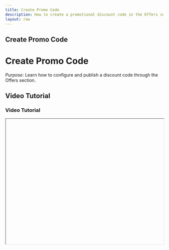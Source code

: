 ```yaml
---
title: Create Promo Code
description: How to create a promotional discount code in the Offers section.
layout: raw
---
```



<div className="mdx-content">

## Create Promo Code

<h1 className="text-3xl font-bold text-gray-900 mb-4">Create Promo Code</h1>  

*Purpose*: Learn how to configure and publish a discount code through the Offers section.

## Video Tutorial

<h3 className="text-xl font-medium text-gray-800 mb-2">Video Tutorial</h3>

<iframe
  width="100%"
  height="400"
  title="Create Promo Code Tutorial"
  allowFullScreen
  className="rounded-lg"
/>

---

## Steps:

<h2 className="text-2xl font-semibold text-gray-800 mt-8 mb-4">Step-by-step Instructions</h2>

❶ **Navigate to the Offers section**  
Click on **Offers** in the sidebar.

❷ **Click the Promo Code tab**  
Inside Offers, click the **Promo Code** tab.

❸ **Click Add Promo Code**  
Hit the **Add Promo Code** button at the top-right of the screen.

❹ **Fill in the Promo Code details**  
A panel form will open. Complete the fields:
- **Name**, **Description**, and **Discount Code**
- **Start Date**, **End Date**, and **Active Days**

❺ **Select Services**  
Click **Next** to choose the **Services** the promo code applies to.

❻ **Define Value and Limits**  
Click **Next** again to configure:
- **Value Type** (Percentage or Amount)
- **Value**
- **Limitations** like:
  - One use per client
  - Total number of uses
  - Minimum purchase amount
  - Off-peak availability

❼ **Configure Booking Options**  
Click **Next** to choose where the code applies: **Online**, **Walk-in**, or both.

❽ **Assign Venues**  
Click **Next** and select the **Venue(s)** the code applies to.

❾ **Click Save**  
Finish setup by clicking the **Save** button.

---

**Tip for First-Time Users**:  
Using promo codes strategically can boost engagement and sales, especially during campaigns or slow periods.

<div className="space-y-4 mt-6">

<div className="my-10 border-t border-gray-200" />

## More questions about this

<h3 className="text-xl font-semibold text-black mb-4 mt-10"> More questions about this?</h3>
</div>
<div className="space-y-4 mt-6">
  <details className="bg-white rounded-md p-4 border border-gray-300">
  <summary
    className="font-medium text-base text-gray-900"
    style={{
      backgroundColor: 'transparent',
      outline: 'none',
      cursor: 'pointer',
      userSelect: 'none',
      listStyle: 'none',
    }}
  >Can I edit a promo code after saving?</summary>
   <p className="mt-2 text-sm text-gray-700">
      Yes, click the 3-dot menu next to the promo code and select Edit.
    </p>
  </details>

  <details className="bg-white rounded-md p-4 border border-gray-300">
  <summary
    className="font-medium text-base text-gray-900"
    style={{
      backgroundColor: 'transparent',
      outline: 'none',
      cursor: 'pointer',
      userSelect: 'none',
      listStyle: 'none',
    }}
  >Can I deactivate a promo code?</summary>
    <p className="mt-2 text-sm text-gray-700">
      Yes, use the toggle switch in the promo code list to deactivate or reactivate a code.
    </p>
  </details>
</div>
</div>

---

<div className="space-y-4 mt-6">

<div className="my-10 border-t border-gray-200" />

<div className="mdx-content mt-10">

Was this article helpful?

<div style={{ display: 'flex', gap: '1rem' }}>
  <button style={{ padding: '0.5rem', borderRadius: '9999px', backgroundColor: '#f0f0f0' }}>
    <FaThumbsUp/>
  </button>
  <button style={{ padding: '0.5rem', borderRadius: '9999px', backgroundColor: '#f0f0f0' }}>
    <FaThumbsDown/>
  </button>
</div>
</div>

---
</div>

